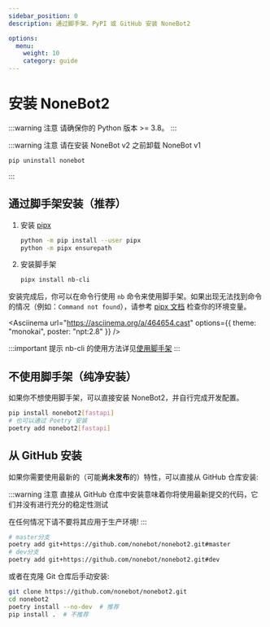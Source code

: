 ```yaml
---
sidebar_position: 0
description: 通过脚手架、PyPI 或 GitHub 安装 NoneBot2

options:
  menu:
    weight: 10
    category: guide
---
```



# 安装 NoneBot2

:::warning 注意
请确保你的 Python 版本 >= 3.8。
:::

:::warning 注意
请在安装 NoneBot v2 之前卸载 NoneBot v1

```bash
pip uninstall nonebot
```

:::

## 通过脚手架安装（推荐）

1. 安装 [pipx](https://pypa.github.io/pipx/)

   ```bash
   python -m pip install --user pipx
   python -m pipx ensurepath
   ```

2. 安装脚手架

   ```bash
   pipx install nb-cli
   ```

安装完成后，你可以在命令行使用 `nb` 命令来使用脚手架。如果出现无法找到命令的情况（例如：`Command not found`），请参考 [pipx 文档](https://pypa.github.io/pipx/) 检查你的环境变量。

<Asciinema
  url="https://asciinema.org/a/464654.cast"
  options={{ theme: "monokai", poster: "npt:2.8" }}
/>

:::important 提示
nb-cli 的使用方法详见[使用脚手架](./nb-cli.md)
:::

## 不使用脚手架（纯净安装）

如果你不想使用脚手架，可以直接安装 NoneBot2，并自行完成开发配置。

```bash
pip install nonebot2[fastapi]
# 也可以通过 Poetry 安装
poetry add nonebot2[fastapi]
```

## 从 GitHub 安装

如果你需要使用最新的（可能**尚未发布**的）特性，可以直接从 GitHub 仓库安装:

:::warning 注意
直接从 GitHub 仓库中安装意味着你将使用最新提交的代码，它们并没有进行充分的稳定性测试

在任何情况下请不要将其应用于生产环境!
:::

```bash title="Install From GitHub"
# master分支
poetry add git+https://github.com/nonebot/nonebot2.git#master
# dev分支
poetry add git+https://github.com/nonebot/nonebot2.git#dev
```

或者在克隆 Git 仓库后手动安装:

```bash
git clone https://github.com/nonebot/nonebot2.git
cd nonebot2
poetry install --no-dev  # 推荐
pip install .  # 不推荐
```

